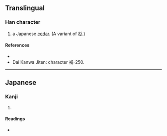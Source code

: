 {{also|杉}}
{{character info/new}}
==Translingual==

===Han character===
{{Han char|rn=75|rad=木|as=03|sn=7|four=|canj=DNO,XDNO|ids=⿰木久}}

# a Japanese [[cedar]]. (A variant of  [[杉]].)

====References====
* {{Han ref|kx=0513.011|hdz=21161.091|uh=6766|ud=26470}}
* Dai Kanwa Jiten: character 補-250.

----

==Japanese==

===Kanji===
{{ja-kanji|grade=|rs=木03}}

# {{defn|lang=ja|sort=木03}}

====Readings====
* {{ja-readings|on=|kun=[[すぎ]] (sugi)}}